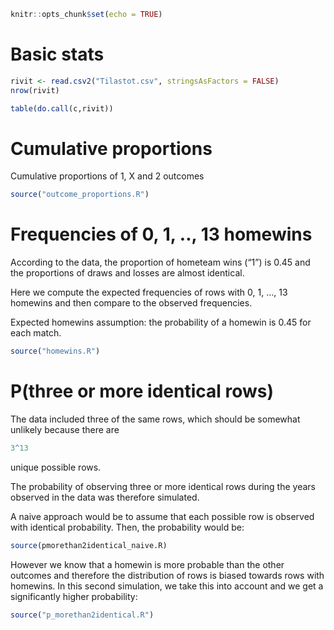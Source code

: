 

```r
knitr::opts_chunk$set(echo = TRUE)
```

# Basic stats

```r
rivit <- read.csv2("Tilastot.csv", stringsAsFactors = FALSE)
nrow(rivit)

table(do.call(c,rivit))
```


# Cumulative proportions

Cumulative proportions of 1, X and 2 outcomes

```r
source("outcome_proportions.R")
```

# Frequencies of 0, 1, .., 13 homewins

According to the data, the proportion of hometeam wins ("1") is 0.45 and the proportions of draws and losses are almost identical.  

Here we compute the expected frequencies of rows with 0, 1, ..., 13 homewins and then compare to the observed frequencies.  

Expected homewins assumption: the probability of a homewin is 0.45 for each match.

```r
source("homewins.R")
```

# P(three or more identical rows)

The data included three of the same rows, which should be somewhat unlikely because there are 

```r
3^13
```

unique possible rows.

The probability of observing three or more identical rows during the years observed in the data was therefore simulated. 

A naive approach would be to assume that each possible row is observed with identical probability. Then, the probability would be:

```r
source(pmorethan2identical_naive.R)
```

However we know that a homewin is more probable than the other outcomes and therefore the distribution of rows is biased towards rows with homewins. In this second simulation, we take this into account and we get a significantly higher probability:


```r
source("p_morethan2identical.R")
```
